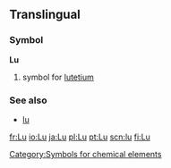==Translingual==
===Symbol===
'''Lu'''
#{{chemistry}} symbol for [[lutetium]]
===See also===
*[[lu]]
[[Category:Symbols for chemical elements]]

[[fr:Lu]]
[[io:Lu]]
[[ja:Lu]]
[[pl:Lu]]
[[pt:Lu]]
[[scn:lu]]
[[fi:Lu]]